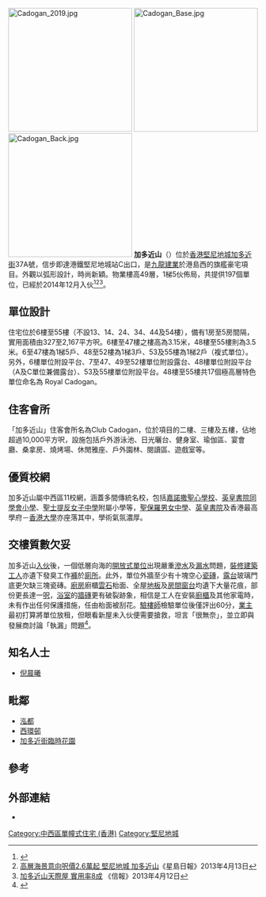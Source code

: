 {{distinguish|加多利山}}
[[File:Cadogan_2019.jpg|250px]]
[[File:Cadogan_Base.jpg|250px]]
[[File:Cadogan_Back.jpg|250px]]
'''加多近山'''（{{lang-en|'''Cadogan'''}}）位於[[香港|香港]][[堅尼地城|堅尼地城]][[加多近街|加多近街]]37A號，信步即達港鐵堅尼地城站C出口，是[[九龍建業|九龍建業]]於港島西的旗艦豪宅項目。外觀以弧形設計，時尚新穎。物業樓高49層，1梯5伙佈局，共提供197個單位，已經於2014年12月入伙<ref>{{cite news |url=http://hk.centadata.com/tfs_centadata/Pih2Sln/TransactionHistory.aspx?code=SSPPWGPEPS&type=1&info=basicinfo |title=加多近山入伙日期 |publisher=[[中原地產|中原地產]] |date= |accessdate=2015-02-03 |archive-date=2015-02-03 |archive-url=https://web.archive.org/web/20150203152848/http://hk.centadata.com/tfs_centadata/Pih2Sln/TransactionHistory.aspx?code=SSPPWGPEPS&type=1&info=basicinfo |dead-url=no }}{{zh-hant}}</ref><ref>[http://property.singtao.com/new_house/index.php?n_h_id=189&n_c_id=7232 高層海景意向呎價2.6萬起 堅尼地城 加多近山]《星島日報》2013年4月13日</ref><ref>[http://www2.hkej.com/property/article/id/78387 加多近山天際屋 實用率8成] {{Wayback|url=http://www2.hkej.com/property/article/id/78387 |date=20150203160629 }}《信報》2013年4月12日</ref>。

==單位設計==
住宅位於6樓至55樓（不設13、14、24、34、44及54樓），備有1房至5房間隔，實用面積由327至2,167平方呎。6樓至47樓之樓高為3.15米，48樓至55樓則為3.5米。6至47樓為1梯5戶、48至52樓為1梯3戶、53及55樓為1梯2戶（複式單位）。另外，6樓單位附設平台、7至47、49至52樓單位附設露台、48樓單位附設平台（A及C單位兼備露台）、53及55樓單位附設平台。48樓至55樓共17個極高層特色單位命名為 Royal Cadogan。

==住客會所==
「加多近山」住客會所名為Club Cadogan，位於項目的二樓、三樓及五樓，佔地超過10,000平方呎，設施包括戶外游泳池、日光曬台、健身室、瑜伽區、宴會廳、桑拿房、燒烤場、休閒雅座、戶外園林、閱讀區、遊戲室等。

==優質校網==
加多近山屬中西區11校網，涵蓋多間傳統名校，包括[[嘉諾撒聖心學校|嘉諾撒聖心學校]]、[[英皇書院同學會小學|英皇書院同學會小學]]、[[聖士提反女子中學|聖士提反女子中學]]附屬小學等，[[聖保羅男女中學|聖保羅男女中學]]、[[英皇書院|英皇書院]]及香港最高學府－[[香港大學|香港大學]]亦座落其中，學術氣氛濃厚。

==交樓質數欠妥==
加多近山[[入伙|入伙]]後，一個低層向海的[[開放式單位|開放式單位]]出現嚴重[[滲水|滲水]]及[[漏水|漏水]]問題，[[裝修|裝修]][[建築工人|建築工人]]亦遺下發臭工作[[褲|褲]]於[[廁所|廁所]]。此外，單位外牆至少有十塊空心[[瓷磚|瓷磚]]，[[露台|露台]]玻璃門底更欠缺三塊瓷磚。[[廚房|廚房]]廚櫃[[雲石|雲石]]枱面、全屋[[地板|地板]]及[[房間|房間]][[窗台|窗台]]均遺下大量花痕，部份更長達一[[呎|呎]]，[[浴室|浴室]]的[[牆|牆]][[磚|磚]]更有破裂跡象，相信是工人在安裝[[廚櫃|廚櫃]]及其他家電時，未有作出任何保護措施，任由枱面被刮花。[[驗樓師|驗樓師]]檢驗單位後僅評出60分，[[業主|業主]]最初打算將單位放租，但眼看新屋未入伙便需要搶救，坦言「很無奈」，並立即與發展商討論「執漏」問題<ref>{{cite news |url=http://hk.apple.nextmedia.com/financeestate/art/20150203/19027131 |title=加多近山隨時嚴重漏水 |publisher=[[蘋果日報_(香港)|蘋果日報]] |date=2015年2月3日 |accessdate=2015年2月3日 |archive-date=2015年2月3日 |archive-url=https://web.archive.org/web/20150203152906/http://hk.apple.nextmedia.com/financeestate/art/20150203/19027131 |dead-url=no }}{{zh-hant}}</ref>。

==知名人士==
* [[倪晨曦|倪晨曦]]

==毗鄰==
* [[泓都|泓都]]
* [[西環邨|西環邨]]
* [[加多近街臨時花園|加多近街臨時花園]]

==參考==
{{reflist}}

==外部連結==
* {{Official website|http://www.cadogan.hk/hk/home/index.html}}

{{九龍建業}}

[[Category:中西區單幢式住宅_(香港)|Category:中西區單幢式住宅 (香港)]]
[[Category:堅尼地城|Category:堅尼地城]]